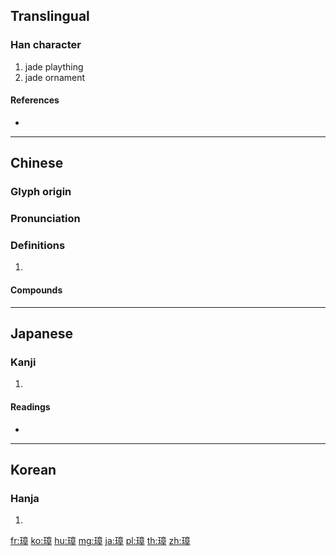 {{character info/new}}
==Translingual==

===Han character===
{{Han char|rn=96|rad=玉|as=11|sn=15|four=10146|canj=MGYTJ|ids=⿰𤣩章}}

# jade plaything
# jade ornament

====References====
* {{Han ref|kx=0741.130|dkj=21211|dj=1150.300|hdz=21135.170|uh=748B|ud=29835|bh=BCFD|bd=48381}}

----

==Chinese==
{{zh-forms}}

===Glyph origin===
{{Han etym}}

===Pronunciation===
{{zh-pron
|m=zhāng
|c=zoeng1
|mc=y
|oc=y
|cat=
}}

===Definitions===
{{zh-hanzi}}

# {{rfdef|zh}}

====Compounds====
{{zh-der|圭璋|弄璋|弄璋之喜|弄璋之慶|朱元璋|珪璋|珪璋特達|璋瓚}}

----

==Japanese==

===Kanji===
{{ja-kanji|grade=|rs=玉11}}

# {{defn|lang=ja|sort=玉11}}

====Readings====
* {{ja-readings|on=[[しょう]] (shō)|kun=[[ひしゃく]] (hishaku), [[たま]] (tama), [[あらわす]] (arawasu)|nanori=}}

----

==Korean==

===Hanja===
{{ko-hanja|hangeul=장|eumhun=|rv=jang|mr=chang|y=cang}}

# {{defn|lang=ko|sort=玉11}}

[[fr:璋]]
[[ko:璋]]
[[hu:璋]]
[[mg:璋]]
[[ja:璋]]
[[pl:璋]]
[[th:璋]]
[[zh:璋]]